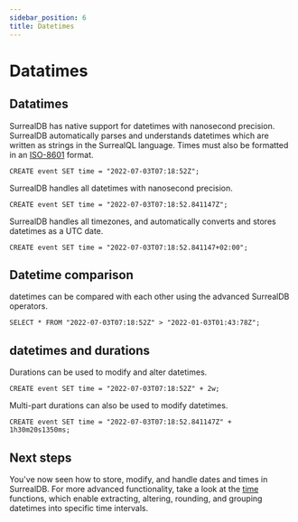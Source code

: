 ```yaml
---
sidebar_position: 6
title: Datetimes
---
```


# Datatimes 

## Datatimes

SurrealDB has native support for datetimes with nanosecond precision. SurrealDB automatically parses and understands datetimes which are written as strings in the SurrealQL language. Times must also be formatted in an [ISO-8601](https://en.wikipedia.org/wiki/ISO_8601) format.

```surql
CREATE event SET time = "2022-07-03T07:18:52Z";
```
SurrealDB handles all datetimes with nanosecond precision.

```surql
CREATE event SET time = "2022-07-03T07:18:52.841147Z";
```

SurrealDB handles all timezones, and automatically converts and stores datetimes as a UTC date.

```surql
CREATE event SET time = "2022-07-03T07:18:52.841147+02:00";
```

## Datetime comparison
datetimes can be compared with each other using the advanced SurrealDB operators.

```surql
SELECT * FROM "2022-07-03T07:18:52Z" > "2022-01-03T01:43:78Z";
```

## datetimes and durations

Durations can be used to modify and alter datetimes.

```surql
CREATE event SET time = "2022-07-03T07:18:52Z" + 2w;
```

Multi-part durations can also be used to modify datetimes.

```surql
CREATE event SET time = "2022-07-03T07:18:52.841147Z" + 1h30m20s1350ms;
```

## Next steps
You've now seen how to store, modify, and handle dates and times in SurrealDB. For more advanced functionality, take a look at the [time](/docs/surrealql/functions/time) functions, which enable extracting, altering, rounding, and grouping datetimes into specific time intervals.